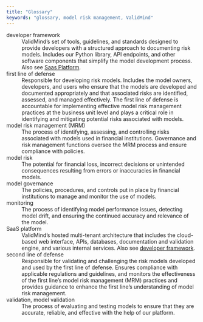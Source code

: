 ```yaml
---
title: "Glossary"
keywords: "glossary, model risk management, ValidMind"
---
```


developer framework <span id="developer-framework">
: ValidMind's set of tools, guidelines, and standards designed to provide developers with a structured approach to documenting risk models. Includes our Python library, API endpoints, and other software components that simplify the model development process. Also see [Saas Platform](#saas-platform).

first line of defense
: Responsible for developing risk models. Includes the model owners, developers, and users who ensure that the models are developed and documented appropriately and that associated risks are identified, assessed, and managed effectively. The first line of defense is accountable for implementing effective model risk management practices at the business unit level and plays a critical role in identifying and mitigating potential risks associated with models.

model risk management (MRM)
: The process of identifying, assessing, and controlling risks associated with models used in financial institutions. Governance and risk management functions oversee the MRM process and ensure compliance with policies. 

model risk
: The potential for financial loss, incorrect decisions or unintended consequences resulting from errors or inaccuracies in financial models.

model governance
: The policies, procedures, and controls put in place by financial institutions to manage and monitor the use of models.

monitoring
: The process of identifying model performance issues, detecting model drift, and ensuring the continued accuracy and relevance of the model.

SaaS platform <span id="saas-platform">
: ValidMind's hosted multi-tenant architecture that includes the cloud-based web interface, APIs, databases, documentation and validation engine, and various internal services. Also see [developer framework](#developer-framework).

second line of defense
: Responsible for validating and challenging the risk models developed and used by the first line of defense. Ensures compliance with applicable regulations and guidelines, and  monitors the effectiveness of the first line's model risk management (MRM) practices and provides guidance  to enhance the first line's understanding of model risk management.

validation, model validation 
: The process of evaluating and testing models to ensure that they are accurate, reliable, and effective with the help of our  platform.
